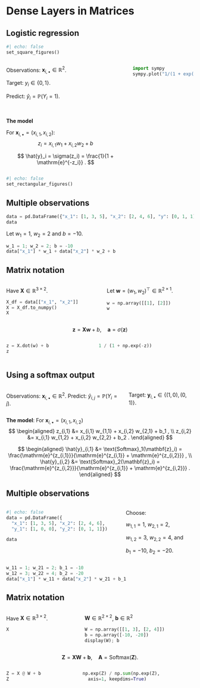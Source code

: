 
# Dense Layers in Matrices {data-visibility="uncounted"}

## Logistic regression

```python
#| echo: false
set_square_figures()
```

::: columns
::: column

Observations: $\mathbf{x}_{i,\bullet} \in \mathbb{R}^{2}$.

Target: $y_i \in \{0, 1\}$.

Predict: $\hat{y}_i = \mathbb{P}(Y_i = 1)$.

<br>

__The model__

For $\mathbf{x}_{i,\bullet} = (x_{i,1}, x_{i,2})$:
$$
z_i = x_{i,1} w_1 + x_{i,2} w_2 + b
$$

$$
\hat{y}_i = \sigma(z_i) = \frac{1}{1 + \mathrm{e}^{-z_i}} .
$$

:::
::: column

```python
import sympy
sympy.plot("1/(1 + exp(-z))");
```
:::
:::

```python
#| echo: false
set_rectangular_figures()
```

## Multiple observations

```python
data = pd.DataFrame({"x_1": [1, 3, 5], "x_2": [2, 4, 6], "y": [0, 1, 1]})
data
```

Let $w_1 = 1$, $w_2 = 2$ and $b = -10$.

```python
w_1 = 1; w_2 = 2; b = -10
data["x_1"] * w_1 + data["x_2"] * w_2 + b 
```

## Matrix notation

::: columns
::: column
Have $\mathbf{X} \in \mathbb{R}^{3 \times 2}$.

```python
X_df = data[["x_1", "x_2"]]
X = X_df.to_numpy()
X
```
:::
::: column
Let $\mathbf{w} = (w_1, w_2)^\top \in \mathbb{R}^{2 \times 1}$.

```python
w = np.array([[1], [2]])
w
```
:::
:::

$$
\mathbf{z} = \mathbf{X} \mathbf{w} + b , \quad \mathbf{a} = \sigma(\mathbf{z})
$$

::: columns
::: column
```python
z = X.dot(w) + b
z
```
:::
::: column
```python
1 / (1 + np.exp(-z))
```
:::
:::

## Using a softmax output

::: columns
::: column
Observations: $\mathbf{x}_{i,\bullet} \in \mathbb{R}^{2}$.
Predict: $\hat{y}_{i,j} = \mathbb{P}(Y_i = j)$.
:::
::: column
Target: $\mathbf{y}_{i,\bullet} \in \{(1, 0), (0, 1)\}$.
:::
:::

__The model__: For $\mathbf{x}_{i,\bullet} = (x_{i,1}, x_{i,2})$
$$
\begin{aligned}
z_{i,1} &= x_{i,1} w_{1,1} + x_{i,2} w_{2,1} + b_1 , \\
z_{i,2} &= x_{i,1} w_{1,2} + x_{i,2} w_{2,2} + b_2 .
\end{aligned}
$$

$$
\begin{aligned}
\hat{y}_{i,1} &= \text{Softmax}_1(\mathbf{z}_i) = \frac{\mathrm{e}^{z_{i,1}}}{\mathrm{e}^{z_{i,1}} + \mathrm{e}^{z_{i,2}}} , \\
\hat{y}_{i,2} &= \text{Softmax}_2(\mathbf{z}_i) = \frac{\mathrm{e}^{z_{i,2}}}{\mathrm{e}^{z_{i,1}} + \mathrm{e}^{z_{i,2}}} .
\end{aligned}
$$

## Multiple observations

::: columns
::: column
```python
#| echo: false
data = pd.DataFrame({
  "x_1": [1, 3, 5], "x_2": [2, 4, 6],
  "y_1": [1, 0, 0], "y_2": [0, 1, 1]})
```

```python
data
```
:::
::: column
Choose:

$w_{1,1} = 1$, $w_{2,1} = 2$,

$w_{1,2} = 3$, $w_{2,2} = 4$, and

$b_1 = -10$, $b_2 = -20$.

:::
:::

```python
w_11 = 1; w_21 = 2; b_1 = -10
w_12 = 3; w_22 = 4; b_2 = -20
data["x_1"] * w_11 + data["x_2"] * w_21 + b_1
```

## Matrix notation

::: columns
::: column
Have $\mathbf{X} \in \mathbb{R}^{3 \times 2}$.

```python
X
```
:::
::: column
$\mathbf{W}\in \mathbb{R}^{2\times2}$, $\mathbf{b}\in \mathbb{R}^{2}$

```python
W = np.array([[1, 3], [2, 4]])
b = np.array([-10, -20])
display(W); b
```
:::
:::

$$
  \mathbf{Z} = \mathbf{X} \mathbf{W} + \mathbf{b} , \quad \mathbf{A} = \text{Softmax}(\mathbf{Z}) .
$$

::: columns
::: column
```python
Z = X @ W + b
Z
```
:::
::: column
```python
np.exp(Z) / np.sum(np.exp(Z),
  axis=1, keepdims=True)
```
:::
:::
